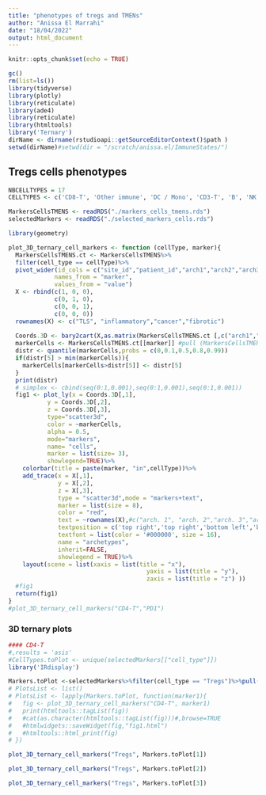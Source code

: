 ```yaml
---
title: "phenotypes of tregs and TMENs"
author: "Anissa El Marrahi"
date: "18/04/2022"
output: html_document
---
```


```r
knitr::opts_chunk$set(echo = TRUE)
```


```r
gc()
rm(list=ls())
library(tidyverse)
library(plotly)
library(reticulate)
library(ade4)
library(reticulate)
library(htmltools)
library('Ternary')
dirName <- dirname(rstudioapi::getSourceEditorContext()$path )
setwd(dirName)#setwd(dir = "/scratch/anissa.el/ImmuneStates/")

```

## Tregs cells phenotypes

```r

NBCELLTYPES = 17
CELLTYPES <- c('CD8-T', 'Other immune', 'DC / Mono', 'CD3-T', 'B', 'NK', 'Keratin-positive tumor', 'Tumor','CD4-T', 'Mesenchymal-like', 'Macrophages', 'Endothelial', 'Tregs', 'Unidentified', 'DC', 'Mono / Neu','Neutrophils')

```

```r
MarkersCellsTMENS <- readRDS("./markers_cells_tmens.rds")
selectedMarkers <- readRDS("./selected_markers_cells.rds")
```


```r
library(geometry)

plot_3D_ternary_cell_markers <- function (cellType, marker){
  MarkersCellsTMENS.ct <- MarkersCellsTMENS%>%
  filter(cell_type == cellType)%>%
  pivot_wider(id_cols = c("site_id","patient_id","arch1","arch2","arch3","arch4"),
             names_from = "marker",
             values_from = "value")
  X <- rbind(c(1, 0, 0),
             c(0, 1, 0),
             c(0, 0, 1),
             c(0, 0, 0))
  rownames(X) <- c("TLS", "inflammatory","cancer","fibrotic")
  
  Coords.3D <- bary2cart(X,as.matrix(MarkersCellsTMENS.ct [,c("arch1","arch2","arch3","arch4")]))
  markerCells <- MarkersCellsTMENS.ct[[marker]] #pull (MarkersCellsTMENS.ct,marker )
  distr <- quantile(markerCells,probs = c(0,0.1,0.5,0.8,0.99))
  if(distr[5] > min(markerCells)){
    markerCells[markerCells>distr[5]] <- distr[5]
  }
  print(distr)
  # simplex <- cbind(seq(0:1,0.001),seq(0:1,0.001),seq(0:1,0.001))
  fig1 <- plot_ly(x = Coords.3D[,1],
           y = Coords.3D[,2],
           z = Coords.3D[,3],
           type="scatter3d",
           color = ~markerCells,
           alpha = 0.5,
           mode="markers",
           name= "cells",
           marker = list(size= 3),
           showlegend=TRUE)%>%
    colorbar(title = paste(marker, "in",cellType))%>%
    add_trace(x = X[,1],
              y = X[,2],
              z = X[,3],
              type = "scatter3d",mode = "markers+text",
              marker = list(size = 8),
              color = "red",
              text = ~rownames(X),#c("arch. 1", "arch. 2","arch. 3","arch. 4"),#c("arch. 2", "arch. 1","arch. 3","arch. 4"),
              textposition = c('top right','top right','bottom left','bottom left'),
              textfont = list(color = '#000000', size = 16),
              name = "archetypes",
              inherit=FALSE,
              showlegend = TRUE)%>%
    layout(scene = list(xaxis = list(title = "x"), 
                                       yaxis = list(title = "y"), 
                                       zaxis = list(title = "z") ))
  #fig1
  return(fig1)
}
#plot_3D_ternary_cell_markers("CD4-T","PD1")

```


### 3D ternary plots 

```r
#### CD4-T
#,results = 'asis'
#CellTypes.toPlot <- unique(selectedMarkers[["cell_type"]])
library('IRdisplay')

Markers.toPlot <-selectedMarkers%>%filter(cell_type == "Tregs")%>%pull(marker)
# PlotsList <- list()
# PlotsList <- lapply(Markers.toPlot, function(marker1){
#   fig <- plot_3D_ternary_cell_markers("CD4-T", marker1)
#   print(htmltools::tagList(fig))
#   #cat(as.character(htmltools::tagList(fig)))#,browse=TRUE
#   #htmlwidgets::saveWidget(fig,"fig1.html")
#   #htmltools::html_print(fig)
# })

plot_3D_ternary_cell_markers("Tregs", Markers.toPlot[1])


```


```r
plot_3D_ternary_cell_markers("Tregs", Markers.toPlot[2])
```


```r
plot_3D_ternary_cell_markers("Tregs", Markers.toPlot[3])
```



